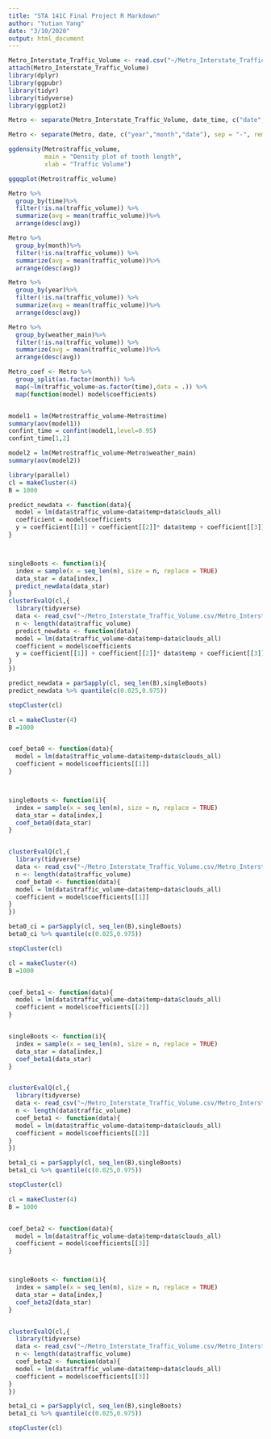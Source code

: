 ---
title: "STA 141C Final Project R Markdown"
author: "Yutian Yang"
date: "3/10/2020"
output: html_document
---

```{r}
Metro_Interstate_Traffic_Volume <- read.csv("~/Metro_Interstate_Traffic_Volume.csv/Metro_Interstate_Traffic_Volume.csv")
attach(Metro_Interstate_Traffic_Volume)
library(dplyr)
library(ggpubr)
library(tidyr)
library(tidyverse)
library(ggplot2)
```

```{r}
Metro <- separate(Metro_Interstate_Traffic_Volume, date_time, c("date","time"), sep = " ", remove = TRUE, convert = FALSE, extra = "warn", fill = "warn")

Metro <- separate(Metro, date, c("year","month","date"), sep = "-", remove = TRUE, convert = FALSE, extra = "warn", fill = "warn")

ggdensity(Metro$traffic_volume, 
          main = "Density plot of tooth length",
          xlab = "Traffic Volume")

ggqqplot(Metro$traffic_volume)
```

```{r}
Metro %>%
  group_by(time)%>%
  filter(!is.na(traffic_volume)) %>%
  summarize(avg = mean(traffic_volume))%>%
  arrange(desc(avg))

Metro %>%
  group_by(month)%>%
  filter(!is.na(traffic_volume)) %>%
  summarize(avg = mean(traffic_volume))%>%
  arrange(desc(avg))

Metro %>%
  group_by(year)%>%
  filter(!is.na(traffic_volume)) %>%
  summarize(avg = mean(traffic_volume))%>%
  arrange(desc(avg))

Metro %>%
  group_by(weather_main)%>%
  filter(!is.na(traffic_volume)) %>%
  summarize(avg = mean(traffic_volume))%>%
  arrange(desc(avg))

```

```{r}
  
Metro_coef <- Metro %>%
  group_split(as.factor(month)) %>%
  map(~lm(traffic_volume~as.factor(time),data = .)) %>%
  map(function(model) model$coefficients) 


model1 = lm(Metro$traffic_volume~Metro$time)
summary(aov(model1))
confint_time = confint(model1,level=0.95)
confint_time[1,2]

model2 = lm(Metro$traffic_volume~Metro$weather_main)
summary(aov(model2))
```



```{r}
library(parallel)
cl = makeCluster(4)
B = 1000

predict_newdata <- function(data){
  model = lm(data$traffic_volume~data$temp+data$clouds_all)
  coefficient = model$coefficients
  y = coefficient[[1]] + coefficient[[2]]* data$temp + coefficient[[3]]* data$clouds_all
}



singleBoots <- function(i){
  index = sample(x = seq_len(n), size = n, replace = TRUE)
  data_star = data[index,]
  predict_newdata(data_star)
}
clusterEvalQ(cl,{
  library(tidyverse)
  data <- read_csv("~/Metro_Interstate_Traffic_Volume.csv/Metro_Interstate_Traffic_Volume.csv")
  n <- length(data$traffic_volume)
  predict_newdata <- function(data){
  model = lm(data$traffic_volume~data$temp+data$clouds_all)
  coefficient = model$coefficients
  y = coefficient[[1]] + coefficient[[2]]* data$temp + coefficient[[3]]* data$clouds_all
}
})

predict_newdata = parSapply(cl, seq_len(B),singleBoots)
predict_newdata %>% quantile(c(0.025,0.975))

stopCluster(cl)
```

```{r}

cl = makeCluster(4)
B =1000


coef_beta0 <- function(data){
  model = lm(data$traffic_volume~data$temp+data$clouds_all)
  coefficient = model$coefficients[[1]]
}



singleBoots <- function(i){
  index = sample(x = seq_len(n), size = n, replace = TRUE)
  data_star = data[index,]
  coef_beta0(data_star)
}


clusterEvalQ(cl,{
  library(tidyverse)
  data <- read_csv("~/Metro_Interstate_Traffic_Volume.csv/Metro_Interstate_Traffic_Volume.csv")
  n <- length(data$traffic_volume)
  coef_beta0 <- function(data){
  model = lm(data$traffic_volume~data$temp+data$clouds_all)
  coefficient = model$coefficients[[1]]
}
})

beta0_ci = parSapply(cl, seq_len(B),singleBoots)
beta0_ci %>% quantile(c(0.025,0.975))

stopCluster(cl)
```

```{r}
cl = makeCluster(4)
B =1000


coef_beta1 <- function(data){
  model = lm(data$traffic_volume~data$temp+data$clouds_all)
  coefficient = model$coefficients[[2]]
}


singleBoots <- function(i){
  index = sample(x = seq_len(n), size = n, replace = TRUE)
  data_star = data[index,]
  coef_beta1(data_star)
}


clusterEvalQ(cl,{
  library(tidyverse)
  data <- read_csv("~/Metro_Interstate_Traffic_Volume.csv/Metro_Interstate_Traffic_Volume.csv")
  n <- length(data$traffic_volume)
  coef_beta1 <- function(data){
  model = lm(data$traffic_volume~data$temp+data$clouds_all)
  coefficient = model$coefficients[[2]]
}
})

beta1_ci = parSapply(cl, seq_len(B),singleBoots)
beta1_ci %>% quantile(c(0.025,0.975))

stopCluster(cl)
```

```{r}
cl = makeCluster(4)
B = 1000


coef_beta2 <- function(data){
  model = lm(data$traffic_volume~data$temp+data$clouds_all)
  coefficient = model$coefficients[[3]]
}



singleBoots <- function(i){
  index = sample(x = seq_len(n), size = n, replace = TRUE)
  data_star = data[index,]
  coef_beta2(data_star)
}


clusterEvalQ(cl,{
  library(tidyverse)
  data <- read_csv("~/Metro_Interstate_Traffic_Volume.csv/Metro_Interstate_Traffic_Volume.csv")
  n <- length(data$traffic_volume)
  coef_beta2 <- function(data){
  model = lm(data$traffic_volume~data$temp+data$clouds_all)
  coefficient = model$coefficients[[3]]
}
})

beta1_ci = parSapply(cl, seq_len(B),singleBoots)
beta1_ci %>% quantile(c(0.025,0.975))

stopCluster(cl)
```